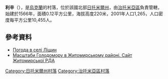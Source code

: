 {{coord|50|9|15|N|28|50|40|E|scale:30000|display=title}}

'''利辛'''（{{lang-uk|Ліщин}}），是[[烏克蘭|烏克蘭]]的村落，位於該國北部[[日托米爾州|日托米爾州]]，由[[治托米亞區|治托米亞區]]負責管轄，始建於1566年，面積0.12平方公里，海拔高度220米，2001年人口1,265，人口密度每平方公里10,455人。

==參考資料== 
* [http://weather.in.ua/ua/zhitomirskaja/13697 Погода в селі Ліщин] {{Wayback|url=http://weather.in.ua/ua/zhitomirskaja/13697 |date=20170815111216 }}
* [https://web.archive.org/web/20110915195159/http://www.zhytomyr-rda.gov.ua/Rozdil_3/Golodomor_1932_1933_rokiv/Golodomor_u_regioni/Masshtabi_Golodomoru_u_regioni__CHorni_doshki__Postrazhdali_sela_ Масштаби Голодомору в Житомирському районі. Сайт Житомирської РДА]

{{DEFAULTSORT:Ліщин}}
[[Category:日托米爾州村落|Category:日托米爾州村落]]
[[Category:治托米亞區村落|Category:治托米亞區村落]]


{{Zhytomyr-geo-stub}}